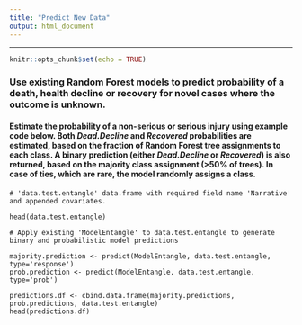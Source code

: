 ```yaml
---
title: "Predict New Data"
output: html_document
---
```

***
```r
knitr::opts_chunk$set(echo = TRUE)
```
### Use existing Random Forest models to predict probability of a death, health decline or recovery for novel cases where the outcome is unknown.

#### Estimate the probability of a non-serious or serious injury using example code below. Both *Dead.Decline* and *Recovered* probabilities are estimated, based on the fraction of Random Forest tree assignments to each class. A binary prediction (either *Dead.Decline* or *Recovered*) is also returned, based on the majority class assignment (>50% of trees). In case of ties, which are rare, the model randomly assigns a class.

```
# 'data.test.entangle' data.frame with required field name 'Narrative' and appended covariates.

head(data.test.entangle)

# Apply existing 'ModelEntangle' to data.test.entangle to generate binary and probabilistic model predictions

majority.prediction <- predict(ModelEntangle, data.test.entangle, type='response')
prob.prediction <- predict(ModelEntangle, data.test.entangle, type='prob')

predictions.df <- cbind.data.frame(majority.predictions, prob.predictions, data.test.entangle)
head(predictions.df)

```
